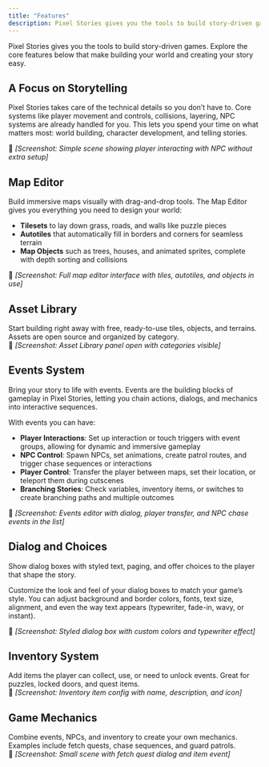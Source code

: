 ```yaml
---
title: "Features"
description: Pixel Stories gives you the tools to build story-driven games. Explore the core features that make designing your world and mechanics easy.
---
```


Pixel Stories gives you the tools to build story-driven games. Explore the core features below that make building your world and creating your story easy.

## A Focus on Storytelling

Pixel Stories takes care of the technical details so you don’t have to. Core systems like player movement and controls, collisions, layering, NPC systems are already handled for you. This lets you spend your time on what matters most: world building, character development, and telling stories.

📸 _[Screenshot: Simple scene showing player interacting with NPC without extra setup]_

## Map Editor

Build immersive maps visually with drag-and-drop tools. The Map Editor gives you everything you need to design your world:

- **Tilesets** to lay down grass, roads, and walls like puzzle pieces
- **Autotiles** that automatically fill in borders and corners for seamless terrain
- **Map Objects** such as trees, houses, and animated sprites, complete with depth sorting and collisions

📸 _[Screenshot: Full map editor interface with tiles, autotiles, and objects in use]_

## Asset Library

Start building right away with free, ready-to-use tiles, objects, and terrains. Assets are open source and organized by category.  
📸 _[Screenshot: Asset Library panel open with categories visible]_

## Events System

Bring your story to life with events. Events are the building blocks of gameplay in Pixel Stories, letting you chain actions, dialogs, and mechanics into interactive sequences.

With events you can have:

- **Player Interactions**: Set up interaction or touch triggers with event groups, allowing for dynamic and immersive gameplay
- **NPC Control**: Spawn NPCs, set animations, create patrol routes, and trigger chase sequences or interactions
- **Player Control**: Transfer the player between maps, set their location, or teleport them during cutscenes
- **Branching Stories**: Check variables, inventory items, or switches to create branching paths and multiple outcomes

📸 _[Screenshot: Events editor with dialog, player transfer, and NPC chase events in the list]_

## Dialog and Choices

Show dialog boxes with styled text, paging, and offer choices to the player that shape the story.

Customize the look and feel of your dialog boxes to match your game’s style. You can adjust background and border colors, fonts, text size, alignment, and even the way text appears (typewriter, fade-in, wavy, or instant).

📸 _[Screenshot: Styled dialog box with custom colors and typewriter effect]_

## Inventory System

Add items the player can collect, use, or need to unlock events. Great for puzzles, locked doors, and quest items.  
📸 _[Screenshot: Inventory item config with name, description, and icon]_

## Game Mechanics

Combine events, NPCs, and inventory to create your own mechanics. Examples include fetch quests, chase sequences, and guard patrols.  
📸 _[Screenshot: Small scene with fetch quest dialog and item event]_
